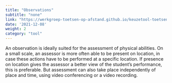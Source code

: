 ```yaml
---
title: "Observations"
subtitle: "none"
link: "https://werkgroep-toetsen-op-afstand.github.io/keuzetool-toetsen/en/methods/observations/"
date: '2021-12-08'
weight: 2
category: "tool"
---
```


An observation is ideally suited for the assessment of physical abilities. On a small scale, an assessor is more often able to be present on location, in case these actions have to be performed at a specific location. If presence on location gives the assessor a better view of the student's performance, this is preferable. But assessment can also take place independently of place and time, using video conferencing or a video recording.